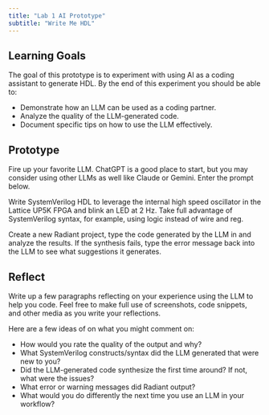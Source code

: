 ```yaml
---
title: "Lab 1 AI Prototype"
subtitle: "Write Me HDL"
---
```


## Learning Goals

The goal of this prototype is to experiment with using AI as a coding assistant to generate HDL. By the end of this experiment you should be able to:

- Demonstrate how an LLM can be used as a coding partner.
- Analyze the quality of the LLM-generated code.
- Document specific tips on how to use the LLM effectively.

## Prototype

Fire up your favorite LLM. ChatGPT is a good place to start, but you may consider using other LLMs as well like Claude or Gemini. Enter the prompt below.

::: {.callout-note title="LLM Prompt"}
Write SystemVerilog HDL to leverage the internal high speed oscillator in the Lattice UP5K FPGA and blink an LED at 2 Hz. Take full advantage of SystemVerilog syntax, for example, using logic instead of wire and reg.
:::

Create a new Radiant project, type the code generated by the LLM in and analyze the results. If the synthesis fails, type the error message back into the LLM to see what suggestions it generates.

## Reflect

Write up a few paragraphs reflecting on your experience using the LLM to help you code. Feel free to make full use of screenshots, code snippets, and other media as you write your reflections.

Here are a few ideas of on what you might comment on:

- How would you rate the quality of the output and why?
- What SystemVerilog constructs/syntax did the LLM generated that were new to you?
- Did the LLM-generated code synthesize the first time around? If not, what were the issues?
- What error or warning messages did Radiant output?
- What would you do differently the next time you use an LLM in your workflow?

